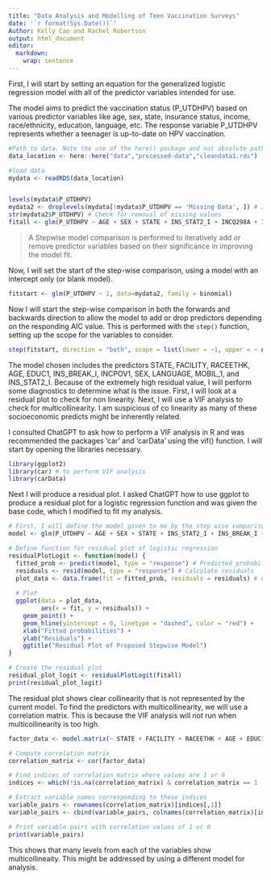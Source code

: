---
title: "Data Analysis and Modelling of Teen Vaccination Surveys"
date: '`r format(Sys.Date())`'
Author: Kelly Cao and Rachel Robertson
output: html_document
editor: 
  markdown: 
    wrap: sentence
---
First, I will start by setting an equation for the generalized logistic regression model with all of the predictor variables intended for use.

The model aims to predict the vaccination status (P_UTDHPV) based on various predictor variables like age, sex, state, insurance status, income, race/ethnicity, education, language, etc. The response variable P_UTDHPV represents whether a teenager is up-to-date on HPV vaccination.
```{r}
#Path to data. Note the use of the here() package and not absolute paths
data_location <- here::here("data","processed-data","cleandata1.rds")

#load data
mydata <- readRDS(data_location)


levels(mydata$P_UTDHPV)
mydata2 <- droplevels(mydata[!mydata$P_UTDHPV == 'Missing Data', ]) # I will do some brief cleaning and remove all rows with missing values for our response variable, 'P_UTDHPV', to perform a binomial regression
str(mydata2$P_UTDHPV) # Check for removal of missing values
fitall <- glm(P_UTDHPV ~ AGE + SEX + STATE + INS_STAT2_I + INCQ298A + INS_BREAK_I + INCPOV1 + RACEETHK + EDUC1 + LANGUAGE + MOBIL_1 + RENT_OWN + FACILITY, data = mydata2, family = binomial) # define the equation for the binomial logistic regression
```

> A Stepwise model comparison is performed to iteratively add or remove predictor variables based on their significance in improving the model fit. 

Now, I will set the start of the step-wise comparison, using a model with an intercept only (or blank model). 
```{r}
fitstart <- glm(P_UTDHPV ~ 1, data=mydata2, family = binomial)
```

Now I will start the step-wise comparison in both the forwards and backwards direction to allow the model to add or drop predictors depending on the responding AIC value. This is performed with the `step()` function, setting up the scope for the variables to consider.
```{r}
step(fitstart, direction = "both", scope = list(lower = ~1, upper = ~ AGE + SEX + STATE + INS_STAT2_I + INCQ298A + INS_BREAK_I + INCPOV1 + RACEETHK + EDUC1 + LANGUAGE + MOBIL_1 + RENT_OWN + FACILITY), data = mydata, family = binomial) # define the lower and upper limits of the step wise comparison 
```
The model chosen includes the predictors STATE, FACILITY, RACEETHK, AGE, EDUC1, INS_BREAK_I, INCPOV1, SEX, LANGUAGE, MOBIL_1, and INS_STAT2_I. 
Because of the extremely high residual value, I will perform some diagnostics to determine what is the issue. First, I will look at a residual plot to check for non linearity. Next, I will use a VIF analysis to check for multicollinearity. I am suspicious of co linearity as many of these socioeconomic predicts might be inherently related.

I consulted ChatGPT to ask how to perform a VIF analysis in R and was recommended the packages 'car' and 'carData' using the vif() function.
I will start by opening the libraries necessary.
```{r}
library(ggplot2)
library(car) # to perform VIF analysis
library(carData)
```

Next I will produce a residual plot. I asked ChatGPT how to use ggplot to produce a residual plot for a logistic regression function and was given the base code, which I modified to fit my analysis.
```{r}
# First, I will define the model given to me by the step wise comparison
model <- glm(P_UTDHPV ~ AGE + SEX + STATE + INS_STAT2_I + INS_BREAK_I + INCPOV1 + RACEETHK + EDUC1 + LANGUAGE + MOBIL_1 + FACILITY, data = mydata2, family = binomial)

# Define function for residual plot of logistic regression
residualPlotLogit <- function(model) {
  fitted_prob <- predict(model, type = "response") # Predicted probabilities
  residuals <- resid(model, type = "response") # Calculate residuals
  plot_data <- data.frame(fit = fitted_prob, residuals = residuals) # Create data frame
  
  # Plot
  ggplot(data = plot_data,
         aes(x = fit, y = residuals)) +
    geom_point() +
    geom_hline(yintercept = 0, linetype = "dashed", color = "red") +
    xlab("Fitted probabilities") +
    ylab("Residuals") +
    ggtitle("Residual Plot of Proposed Stepwise Model")
}

# Create the residual plot
residual_plot_logit <- residualPlotLogit(fitall)
print(residual_plot_logit)

```
The residual plot shows clear collinearity that is not represented by the current model. To find the predictors with multicollinearity, we will use a correlation matrix. This is because the VIF analysis will not run when multicollinearity is too high.
```{r}
factor_data <- model.matrix(~ STATE + FACILITY + RACEETHK + AGE + EDUC1 + INS_BREAK_I + INCPOV1 + SEX + LANGUAGE + MOBIL_1 + INS_STAT2_I, data = mydata2)

# Compute correlation matrix
correlation_matrix <- cor(factor_data)

# Find indices of correlation matrix where values are 1 or 0
indices <- which(!is.na(correlation_matrix) & correlation_matrix == 1 | correlation_matrix == 0, arr.ind = TRUE)

# Extract variable names corresponding to these indices
variable_pairs <- rownames(correlation_matrix)[indices[,1]]
variable_pairs <- cbind(variable_pairs, colnames(correlation_matrix)[indices[,2]])

# Print variable pairs with correlation values of 1 or 0
print(variable_pairs)
```
This shows that many levels from each of the variables show multicollineaity. This might be addressed by using a different model for analysis.

